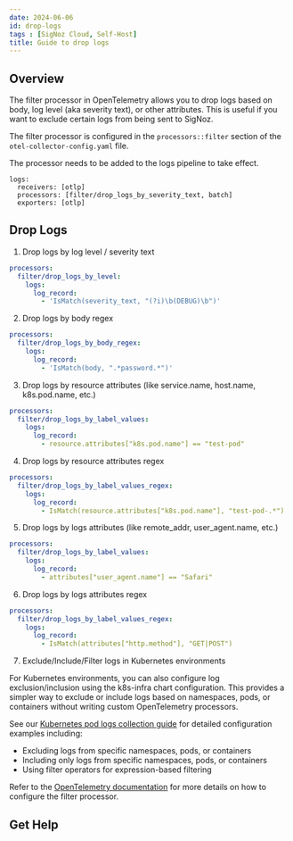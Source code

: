 ```yaml
---
date: 2024-06-06
id: drop-logs
tags : [SigNoz Cloud, Self-Host]
title: Guide to drop logs
---
```



## Overview

The filter processor in OpenTelemetry allows you to drop logs based on body, log level (aka severity text), or other attributes. This is useful if you want to exclude certain logs from being sent to SigNoz.

The filter processor is configured in the `processors::filter` section of the `otel-collector-config.yaml` file.

<Admonition>

The processor needs to be added to the logs pipeline to take effect. 
```
logs:
  receivers: [otlp]
  processors: [filter/drop_logs_by_severity_text, batch]
  exporters: [otlp]
```
</Admonition>

## Drop Logs 
1. Drop logs by log level / severity text

```yaml
processors:
  filter/drop_logs_by_level:
    logs:
      log_record:
        - 'IsMatch(severity_text, "(?i)\b(DEBUG)\b")'
```

2. Drop logs by body regex

```yaml
processors:
  filter/drop_logs_by_body_regex:
    logs:
      log_record:
        - 'IsMatch(body, ".*password.*")'
```

3. Drop logs by resource attributes (like service.name, host.name, k8s.pod.name, etc.)

```yaml
processors:
  filter/drop_logs_by_label_values:
    logs:
      log_record:
        - resource.attributes["k8s.pod.name"] == "test-pod"
```

4. Drop logs by resource attributes regex

```yaml
processors:
  filter/drop_logs_by_label_values_regex:
    logs:
      log_record:
        - IsMatch(resource.attributes["k8s.pod.name"], "test-pod-.*")
```

5. Drop logs by logs attributes (like remote_addr, user_agent.name, etc.)

```yaml
processors:
  filter/drop_logs_by_label_values:
    logs:
      log_record:
        - attributes["user_agent.name"] == "Safari"
```

6. Drop logs by logs attributes regex

```yaml
processors:
  filter/drop_logs_by_label_values_regex:
    logs:
      log_record:
        - IsMatch(attributes["http.method"], "GET|POST")
```

7. Exclude/Include/Filter logs in Kubernetes environments

For Kubernetes environments, you can also configure log exclusion/inclusion using the k8s-infra chart configuration. This provides a simpler way to exclude or include logs based on namespaces, pods, or containers without writing custom OpenTelemetry processors.

See our [Kubernetes pod logs collection guide](https://signoz.io/docs/userguide/collect_kubernetes_pod_logs/#excludeincludefilter-logs-collection) for detailed configuration examples including:
- Excluding logs from specific namespaces, pods, or containers
- Including only logs from specific namespaces, pods, or containers  
- Using filter operators for expression-based filtering

Refer to the [OpenTelemetry documentation](https://github.com/open-telemetry/opentelemetry-collector-contrib/tree/main/processor/filterprocessor) for more details on how to configure the filter processor.

## Get Help

<GetHelp />

